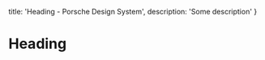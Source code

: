 
  title: 'Heading - Porsche Design System',
  description: 'Some description'
}

# Heading <ComponentStatus tagName="p-heading"></ComponentStatus>